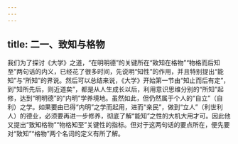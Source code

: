 ```yaml
---
---
---
```

title: 二一、致知与格物
---




我们为了探讨《大学》之道，“在明明德”的关键所在“致知在格物”“物格而后知至”两句话的内义，已经花了很多时间，先说明“知性”的作用，并且特别提出“能知”与“所知”的界说。然后可以总结来说，《大学》开始第一节由“知止而后有定”，到“知所先后，则近道矣”，都是从人生成长以后，利用意识思维分别的“所知”起修，达到“明明德”的“内明”学养境地。虽然如此，但仍然属于个人的“自立”（自利）之学。如果要由已得“内明”之学而起用，进而“亲民”，做到“立人”（利世利人）的德业，必须要再进一步修养，彻底了解“能知”之性的大机大用才可。因此他又提出“致知格物”“物格知至”关键性的指标。但对于这两句话的要点所在，便先要对“致知”“格物”两个名词的定义有所了解。